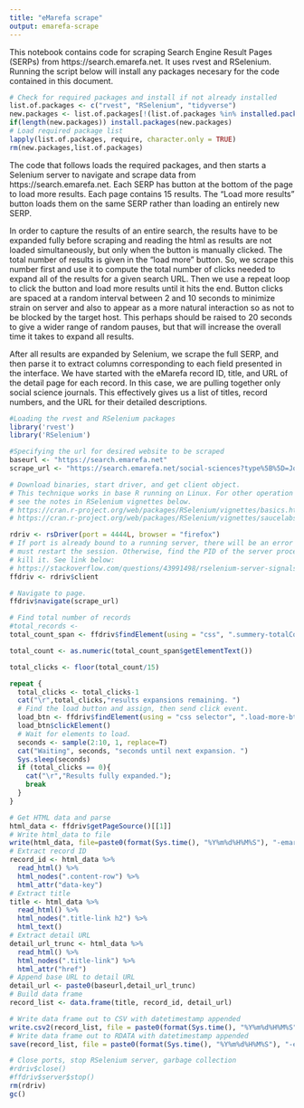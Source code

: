 ```yaml
---
title: "eMarefa scrape"
output: emarefa-scrape
---
```


This notebook contains code for scraping Search Engine Result Pages (SERPs) from https://search.emarefa.net. It uses rvest and RSelenium. Running the script below will install any packages necesary for the code contained in this document.

```r
# Check for required packages and install if not already installed
list.of.packages <- c("rvest", "RSelenium", "tidyverse")
new.packages <- list.of.packages[!(list.of.packages %in% installed.packages()[,"Package"])]
if(length(new.packages)) install.packages(new.packages)
# Load required package list
lapply(list.of.packages, require, character.only = TRUE)
rm(new.packages,list.of.packages)
```

The code that follows loads the required packages, and then starts a Selenium server to navigate and scrape data from https://search.emarefa.net. Each SERP has button at the bottom of the page to load more results. Each page contains 15 results. The "Load more results" button loads them on the same SERP rather than loading an entirely new SERP. 

In order to capture the results of an entire search, the results have to be expanded fully before scraping and reading the html as results are not loaded simultaneously, but only when the button is manually clicked. The total number of results is given in the "load more" button. So, we scrape this number first and use it to compute the total number of clicks needed to expand all of the results for a given search URL. Then we use a repeat loop to click the button and load more results until it hits the end. Button clicks are spaced at a random interval between 2 and 10 seconds to minimize strain on server and also to appear as a more natural interaction so as not to be blocked by the target host. This perhaps should be raised to 20 seconds to give a wider range of random pauses, but that will increase the overall time it takes to expand all results. 

After all results are expanded by Selenium, we scrape the full SERP, and then parse it to extract columns corresponding to each field presented in the interface. We have started with the eMarefa record ID, title, and URL of the detail page for each record. In this case, we are pulling together only social science journals. This effectively gives us a list of titles, record numbers, and the URL for their detailed descriptions. 

```r
#Loading the rvest and RSelenium packages
library('rvest')
library('RSelenium')

#Specifying the url for desired website to be scraped
baseurl <- "https://search.emarefa.net"
scrape_url <- "https://search.emarefa.net/social-sciences?type%5B%5D=Journals&year%5B0%5D=2000&year%5B1%5D=2020&order=date_desc&has_full_text=0&page_no%5Blimiter%5D=equal"

# Download binaries, start driver, and get client object.
# This technique works in base R running on Linux. For other operation systems,
# see the notes in RSelenium vignettes below.
# https://cran.r-project.org/web/packages/RSelenium/vignettes/basics.html
# https://cran.r-project.org/web/packages/RSelenium/vignettes/saucelabs.html

rdriv <- rsDriver(port = 4444L, browser = "firefox")
# If port is already bound to a running server, there will be an error and you 
# must restart the session. Otherwise, find the PID of the server process and 
# kill it. See link below: 
# https://stackoverflow.com/questions/43991498/rselenium-server-signals-port-is-already-in-use
ffdriv <- rdriv$client

# Navigate to page.
ffdriv$navigate(scrape_url)

# Find total number of records
#total_records <- 
total_count_span <- ffdriv$findElement(using = "css", ".summery-totalCount")

total_count <- as.numeric(total_count_span$getElementText())

total_clicks <- floor(total_count/15)

repeat {
  total_clicks <- total_clicks-1
  cat("\r",total_clicks,"results expansions remaining. ")
  # Find the load button and assign, then send click event.
  load_btn <- ffdriv$findElement(using = "css selector", ".load-more-btn")
  load_btn$clickElement()
  # Wait for elements to load.
  seconds <- sample(2:10, 1, replace=T)
  cat("Waiting", seconds, "seconds until next expansion. ")
  Sys.sleep(seconds)
  if (total_clicks == 0){
    cat("\r","Results fully expanded.");
    break
  }
}

# Get HTML data and parse
html_data <- ffdriv$getPageSource()[[1]]
# Write html_data to file
write(html_data, file=paste0(format(Sys.time(), "%Y%m%d%H%M%S"), "-emarefa-soc-sci-journals.html"))
# Extract record ID
record_id <- html_data %>%
  read_html() %>%
  html_nodes(".content-row") %>%
  html_attr("data-key")
# Extract title
title <- html_data %>% 
  read_html() %>% 
  html_nodes(".title-link h2") %>% 
  html_text()
# Extract detail URL
detail_url_trunc <- html_data %>% 
  read_html() %>% 
  html_nodes(".title-link") %>% 
  html_attr("href")
# Append base URL to detail URL
detail_url <- paste0(baseurl,detail_url_trunc)
# Build data frame
record_list <- data.frame(title, record_id, detail_url)

# Write data frame out to CSV with datetimestamp appended
write.csv2(record_list, file = paste0(format(Sys.time(), "%Y%m%d%H%M%S"), "-emarefa-soc-sci-journals.csv"))
# Write data frame out to RDATA with datetimestamp appended
save(record_list, file = paste0(format(Sys.time(), "%Y%m%d%H%M%S"), "-emarefa-soc-sci-journals.Rdata"))

# Close ports, stop RSelenium server, garbage collection 
#rdriv$close()
#ffdriv$server$stop()
rm(rdriv)
gc()
```


